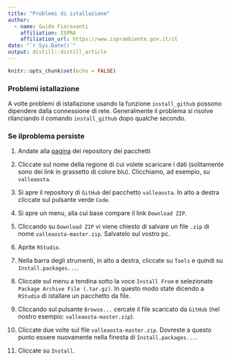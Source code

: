 ```yaml
---
title: "Problemi di istallazione"
author:
  - name: Guido Fioravanti 
    affiliation: ISPRA
    affiliation_url: https://www.isprambiente.gov.it/it
date: "`r Sys.Date()`"
output: distill::distill_article
---
```


```r
knitr::opts_chunk$set(echo = FALSE)
```

### Problemi istallazione

A volte problemi di istallazione usando la funzione `install_github` possono dipendere dalla connessione di rete. Generalmente il problema si risolve rilanciando il comando `install_github` dopo qualche secondo.

### Se ilproblema persiste

1. Andate alla [pagina](https://github.com/progettopulvirus?tab=repositories) dei repository dei pacchetti

2. Cliccate sul nome della regione di cui volete scaricare i dati (solitamente sono dei link in grassetto di colore blu). Clicchiamo, ad esempio, su
`valleaosta`.

3. Si apre il repository di `GitHub` del pacchetto `valleaosta`. In alto a destra cliccate sul pulsante verde `Code`.

4. Si apre un menu, alla cui base compare il link `Download ZIP`. 

5. Cliccando su `Download ZIP` vi viene chiesto di salvare un file `.zip` di nome `valleaosta-master.zip`. Salvatelo sul vostro pc.

6. Aprite `RStudio`.

7. Nella barra degli strumenti, in alto a destra, cliccate su `Tools` e quindi su `Install.packages...`.

8. Cliccate sul menu a tendina sotto la voce `Install From` e selezionate `Package Archive File (.tar.gz)`. In questo modo state dicendo a `RStudio` di istallare un pacchetto da file. 

9. Cliccando sul pulsante `Browse...` cercate il file scaricato da `GitHub` (nel nostro esempio: `valleaosta-master.zip`).

10. Cliccate due volte sul file `valleaosta-master.zip`. Dovreste a questo punto essere nuovamente nella finesta di `Install.packages...`.

11. Cliccate su `Install`.



